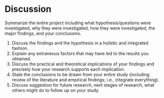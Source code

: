 # Discussion

Summarize the entire project including what hypothesis/questions were investigated, why they were investigated, how they were investigated, the major findings, and your conclusions.

1. Discuss the findings and the hypothesis in a holistic and integrated fashion.
2. Explain any extraneous factors that may have led to the results you obtained.
3. Discuss the practical and theoretical implications of your findings and precisely how your research supports each implication.
4. State the conclusions to be drawn from your entire study (including review of the literature and empirical findings; i.e., integrate everything).
5. Discuss suggestion for future research, next stages of research, what others might do to follow up on your study.




\clearpage

<!-- clearpage ends the page, and also dumps out all floats.
 Floats are things like tables and figures. It is useful to inlcude this at the end of each chapter. -->

